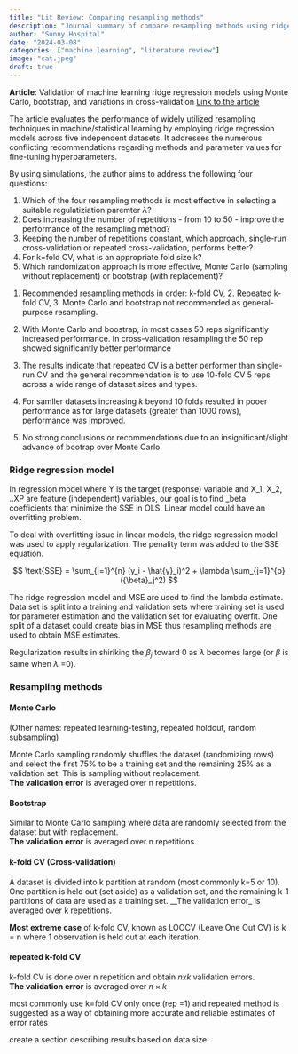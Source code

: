 ```yaml
---
title: "Lit Review: Comparing resampling methods"
description: "Journal summary of compare resampling methods using ridge regression to estimate lambda"
author: "Sunny Hospital"
date: "2024-03-08"
categories: ["machine learning", "literature review"]
image: "cat.jpeg"
draft: true
---
```


__Article__: Validation of machine learning ridge regression models using Monte Carlo, bootstrap, and variations in cross-validation [Link to the article](https://www.degruyter.com/document/doi/10.1515/jisys-2022-0224/html)


The article evaluates the performance of widely utilized resampling techniques in machine/statistical learning by employing ridge regression models across five independent datasets. It addresses the numerous conflicting recommendations regarding methods and parameter values for fine-tuning hyperparameters.

By using simulations, the author aims to address the following four questions:


1.  Which of the four resampling methods is most effective in selecting a suitable regulatiziation paremter $\lambda$?
2.  Does increasing the number of repetitions - from 10 to 50 - improve the performance of the resampling method?
3.  Keeping the number of repetitions constant, which approach, single-run cross-validation or repeated cross-validation, performs better?
4.  For k=fold CV, what is an appropriate fold size k?
5.  Which randomization approach is more effective, Monte Carlo (sampling without replacement) or bootstrap (with replacement)?

:::{.callout-tip title="Results"}


1. Recommended resampling methods in order:  k-fold CV, 2. Repeated k-fold CV, 3. Monte Carlo and bootstrap not recommended as general-purpose resampling.

2. With Monte Carlo and boostrap, in most cases 50 reps significantly increased performance.  In cross-validation resampling the 50 rep showed significantly better performance

3.  The results indicate that repeated CV is a better performer than single-run CV and the general recommendation is to use 10-fold CV 5 reps across a wide range of dataset sizes and types.

4.  For samller datasets increasing ${k}$ beyond 10 folds resulted in pooer performance as for large datasets (greater than 1000 rows), performance was improved.

5.  No strong conclusions or recommendations due to an insignificant/slight advance of bootrap over Monte Carlo
:::

### Ridge regression model

In regression model where Y is the target (response) variable and X_1, X_2, ..XP are feature (independent) variables, our goal is to find _beta coefficients that minimize the SSE in OLS. Linear model could have an overfitting problem. 

To deal with overfitting issue in linear models, the ridge regression model was used to apply regularization. The penality term was added to the SSE equation. 

$$
\text{SSE} = \sum_{i=1}^{n} (y_i - \hat{y}_i)^2 + \lambda \sum_{j=1}^{p} ({\beta}_j^2)
$$

The ridge regression model and MSE are used to find the lambda estimate.  Data set is split into a training and validation sets where training set is used for parameter estimation and the validation set for evaluating overfit. One split of a dataset could create bias in MSE thus resampling methods are used to obtain MSE estimates. 

Regularization results in shiriking the $\beta_j$ toward 0 as $\lambda$ becomes large (or $\beta$ is same when $\lambda$ =0).  



### Resampling methods

#### Monte Carlo
(Other names: repeated learning-testing, repeated holdout, random subsampling)

Monte Carlo sampling randomly shuffles the dataset (randomizing rows) and select the first 75% to be a training set and the remaining 25% as a validation set. This is sampling without replacement.  
__The validation error__ is averaged over n repetitions.

#### Bootstrap
Similar to Monte Carlo sampling where data are randomly selected from the dataset but with replacement.  
__The validation error__ is averaged over n repetitions.


#### k-fold CV (Cross-validation)
A dataset is divided into k partition at random (most commonly k=5 or 10).  One partition is held out (set aside) as a validation set, and the remaining k-1 partitions of data are used as a training set. 
__The validation error_ is averaged over k repetitions.

__Most extreme case__ of k-fold CV, known as LOOCV (Leave One Out CV) is k = n where 1 observation is held out at each iteration.

#### repeated k-fold CV
k-fold CV is done over n repetition and obtain ${n} x {k}$ validation errors.  
__The validation error__ is averaged over ${n} \times {k}$ 

:::{.callout-note}
most commonly use k=fold CV only once (rep =1) and repeated method is suggested as a way of obtaining more accurate and reliable estimates of error rates
:::


:::{.callout-warning title="TODO"}
create a section describing results based on data size.
:::
